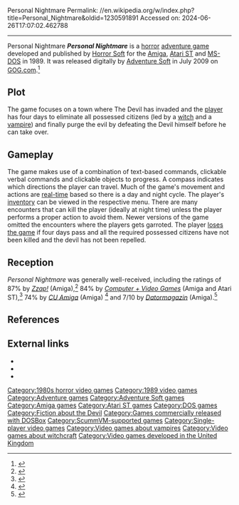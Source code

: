 Personal Nightmare
Permalink: //en.wikipedia.org/w/index.php?title=Personal_Nightmare&oldid=1230591891
Accessed on: 2024-06-26T17:07:02.462788



------
Personal Nightmare
{{Short description|1989 video game}}
{{More citations needed|date=November 2013}}
{{Infobox video game
|title = Personal Nightmare
|image = Personal Nightmare cover.jpg
|developer = [[Adventure Soft|Horror Soft]]
|publisher = Horror Soft
|director = Mike Woodroffe
|producer = Mike Woodroffe
|designer = Keith Wadhams
|programmer = Alan Bridgman <br> [[Alan Cox (computer programmer)|Alan Cox]]
|artist = Teoman Irmak
|released = 1989
|genre = [[Adventure video game|Adventure]]
|modes = [[Single-player]]
|platforms = [[Amiga]], [[Atari ST]], [[MS-DOS]]
}}
'''''Personal Nightmare''''' is a [[Horror fiction|horror]] [[adventure game]] developed and published by [[Adventure Soft|Horror Soft]] for the [[Amiga]], [[Atari ST]] and [[MS-DOS]] in 1989. It was released digitally by [[Adventure Soft]] in July 2009 on [[GOG.com]].<ref>{{cite web |title=New release: Personal Nightmare |url=https://www.gog.com/news/new_release_personal_nightmare |website=[[GOG.com]] |publisher=[[CD Projekt]] |access-date=22 November 2019 |archive-url=https://web.archive.org/web/20120531194905/http://www.gog.com/en/news/new_release_personal_nightmare/2009/07 |archive-date=31 May 2012 |date=2 July 2009 |url-status=live}}</ref>

==Plot==
The game focuses on a town where The Devil has invaded and the [[Player character|player]] has four days to eliminate all possessed citizens (led by a [[witch]] and a [[vampire]]) and finally purge the evil by defeating the Devil himself before he can take over.

==Gameplay==
The game makes use of a combination of text-based commands, clickable verbal commands and clickable objects to progress. A compass indicates which directions the player can travel. Much of the game's movement and actions are [[Real-time game|real-time]] based so there is a day and night cycle. The player's [[Item (game terminology)#In adventure games|inventory]] can be viewed in the respective menu. There are many encounters that can kill the player (ideally at night time) unless the player performs a proper action to avoid them. Newer versions of the game omitted the encounters where the players gets garroted. The player [[Game over|loses the game]] if four days pass and all the required possessed citizens have not been killed and the devil has not been repelled.

==Reception==
{{Video game reviews
| CVG = 84% <small>(Amiga, Atari ST)</small><ref name="computervideogames93b"/>
| rev1 = ''[[Zzap!64]]''
| rev1Score = 87% <small>(Amiga)</small><ref name="zzap53"/>
| rev2 = ''[[CU Amiga]]''
| rev2Score = 74% <small>(Amiga)</small> <ref name="cuamiga-64"/>
| rev3 = [[:sv:Datormagazin|Datormagazin]]
| rev3Score = 7/10 <small>(Amiga)</small><ref name="datormagazin1989-11"/>
}}

''Personal Nightmare'' was generally well-received, including the ratings of 87% by ''[[Zzap!64|Zzap!]]'' (Amiga),<ref name="zzap53">{{cite journal |date=September 1989 |title=Personal Nightmare Review from Zzap 53 (Sep 1989) - Amiga Magazine Rack |url=http://amr.abime.net/review_5854 |issue=53 |pages=20, 21 |access-date=9 November 2013}}</ref> 84% by ''[[Computer + Video Games]]'' (Amiga and Atari ST),<ref name="computervideogames93b">{{cite journal |date=August 1989 |title=Personal Nightmare Review from Computer + Video Games 93b (Aug 1989) - Amiga Magazine Rack |url=http://amr.abime.net/review_24401 |issue=93b |page=79 |access-date=9 November 2013}}</ref> 74% by ''[[CU Amiga]]'' (Amiga) <ref name="cuamiga-64">{{cite journal |date=July 1989 |title=Personal Nightmare Review from CU Amiga-64 (Jul 1989) - Amiga Magazine Rack |url=http://amr.abime.net/review_9584 |page=62 |access-date=9 November 2013}}</ref> and 7/10 by ''[[:sv:Datormagazin|Datormagazin]]'' (Amiga).<ref name="datormagazin1989-11">{{cite journal |date=August 1989 |title=Personal Nightmare Review from Datormagazin Vol 1989 No 11 (Aug 1989) - Amiga Magazine Rack |url=http://amr.abime.net/review_31088 |issue=11 |pages= 14, 15 |access-date=9 November 2013}}</ref>

==References==
{{reflist}}

==External links==
* {{atarimania|id=10208}}
* {{Lemon Amiga game|id=830}}
* {{abime|id=1032}}

{{Adventure Soft}}

[[Category:1980s horror video games]]
[[Category:1989 video games]]
[[Category:Adventure games]]
[[Category:Adventure Soft games]]
[[Category:Amiga games]]
[[Category:Atari ST games]]
[[Category:DOS games]]
[[Category:Fiction about the Devil]]
[[Category:Games commercially released with DOSBox]]
[[Category:ScummVM-supported games]]
[[Category:Single-player video games]]
[[Category:Video games about vampires]]
[[Category:Video games about witchcraft]]
[[Category:Video games developed in the United Kingdom]]